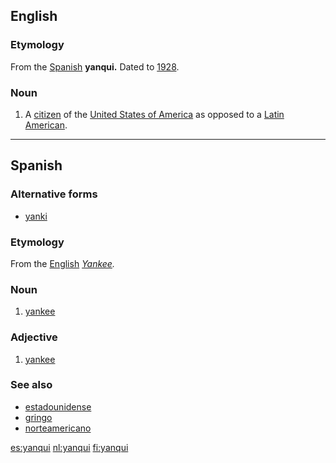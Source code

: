 ==English==

===Etymology===
From the [[w:Spanish language|Spanish]] '''yanqui.''' Dated to [[w:1928|1928]].
===Noun===
{{en-noun}}

# A [[citizen]] of the [[United States of America]] as opposed to a [[Latin America]]n.

----

==Spanish==
===Alternative forms===
*[[yanki]]

===Etymology===
From the [[w:English language|English]] ''[[Yankee]].''

===Noun===
{{es-noun-mf}}
# [[yankee]]

===Adjective===
{{es-adj}}
# [[yankee]]

===See also===
*[[estadounidense]]
*[[gringo]]
*[[norteamericano]]

[[es:yanqui]]
[[nl:yanqui]]
[[fi:yanqui]]